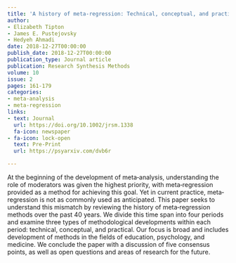 ```yaml
---
title: 'A history of meta-regression: Technical, conceptual, and practical developments between 1974 and 2018'
author:
- Elizabeth Tipton
- James E. Pustejovsky
- Hedyeh Ahmadi
date: 2018-12-27T00:00:00
publish_date: 2018-12-27T00:00:00
publication_type: Journal article
publication: Research Synthesis Methods
volume: 10 
issue: 2
pages: 161-179
categories:
- meta-analysis
- meta-regression
links:
- text: Journal
  url: https://doi.org/10.1002/jrsm.1338
  fa-icon: newspaper
- fa-icon: lock-open
  text: Pre-Print
  url: https://psyarxiv.com/dvb6r

---
```



At the beginning of the development of meta‐analysis, understanding the role of moderators was given the highest priority, with meta‐regression provided as a method for achieving this goal. Yet in current practice, meta‐regression is not as commonly used as anticipated. This paper seeks to understand this mismatch by reviewing the history of meta‐regression methods over the past 40 years. We divide this time span into four periods and examine three types of methodological developments within each period: technical, conceptual, and practical. Our focus is broad and includes development of methods in the fields of education, psychology, and medicine. We conclude the paper with a discussion of five consensus points, as well as open questions and areas of research for the future.

